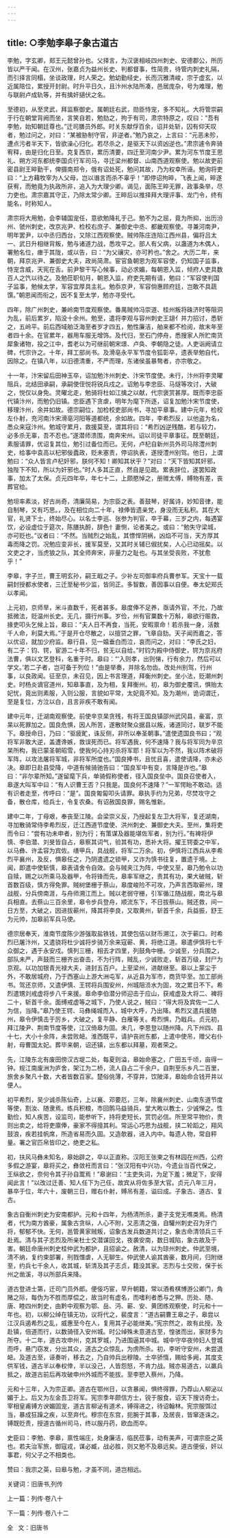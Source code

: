 ```yaml
---
---
---
```

title: ○李勉李皋子象古道古
---

李勉，字玄卿，郑王元懿曾孙也。父择言，为汉褒相岐四州刺史、安德郡公，所历皆以严干闻。在汉州，张嘉贞为益州长史、判都督事，性简贵，待管内刺史礼隔，而引择言同榻，坐谈政理，时人荣之。勉幼勤经史，长而沉雅清峻，宗于虚玄，以近属陪位，累授开封尉。时升平日久，且汴州水陆所凑，邑居庞杂，号为难理，勉与联尉卢成轨等，并有擒奸擿伏之名。

至德初，从至灵武，拜监察御史。属朝廷右武，勋臣恃宠，多不知礼。大将管崇嗣于行在朝堂背阙而坐，言笑自若，勉劾之，拘于有司，肃宗特原之，叹曰：“吾有李勉，始知朝廷尊也。”迁司膳员外郎。时关东献俘百余，诏并处斩，囚有仰天叹者，勉过问之，对曰：“某被胁制守官，非逆者。”勉乃哀之，上言曰：“元恶未殄，遭点污者半天下，皆欲澡心归化。若尽杀之，是驱天下以资凶逆也。”肃宗遽令奔骑宥释，由是归化日至。克复西京，累历清要，四迁至河南少尹。累为河东节度王思礼、朔方河东都统李国贞行军司马，寻迁梁州都督、山南西道观察使。勉以故吏前密县尉王晬勤干，俾摄南郑令，俄有诏处死，勉问其故，乃为权幸所诬。勉询将吏曰：“上方藉牧宰为人父母，岂以谮言而杀不辜乎！”即停诏拘晬，飞表上闻，晬遂获宥，而勉竟为执政所非，追入为大理少卿。谒见，面陈王晬无罪，政事条举，尽力吏也。肃宗嘉其守正，乃除太常少卿。王晬后以推择拜大理评事、龙门令，终有能名，时称知人。

肃宗将大用勉，会李辅国宠任，意欲勉降礼于己。勉不为之屈，竟为所抑，出历汾州、虢州刺史，改京兆尹、检校右庶子、兼御史中丞、都畿观察使。寻兼河南尹，明年罢尹，以中丞归西台，又除江西观察使。贼帅陈庄连陷江西州县，偏将吕太一、武日升相继背叛，勉与诸道力战，悉攻平之。部人有父病，以蛊道为木偶人，署勉名位，瘗于其陇，或以告，曰：“为父禳灾，亦可矜也。”舍之。大历二年，来朝，拜京兆尹、兼御史大夫，政尚简肃。宦官鱼朝恩为观军容使，仍知国子监事，恃宠含威，天宪在舌。前尹黎干写心候事，动必求媚，每朝恩入监，倾府人吏具数百人之饩以待之。及勉莅职旬月，朝恩入监，府吏先期有请，勉曰：“军容使判国子监事，勉候太学，军容宜厚具主礼。勉忝京尹，军容倘惠顾府廷，岂敢不具蔬馔。”朝恩闻而衔之，因不复至太学，勉亦寻受代。

四年，除广州刺史，兼岭南节度观察使。番禺贼帅冯崇道、桂州叛将硃济时等阻洞为乱，前后累岁，陷没十余州。勉至，遣将李观与容州刺史王翃亻并力招讨，悉斩之，五岭平。前后西域舶泛海至者岁才四五，勉性廉洁，舶来都不检阅，故末年至者四十余。在官累年，器用车服无增饰。及代归，至石门停舟，悉搜家人所贮南货犀象诸物，投之江中，耆老以为可继前朝宋璟、卢奂、李朝隐之徒。人吏诣阙请立碑，代宗许之。十年，拜工部尚书。及滑亳永平军节度令狐彰卒，遗表举勉自代，因除之。在镇八年，以旧德清重，不严而理，东诸侯虽暴骜者，亦宗敬之。

十一年，汴宋留后田神玉卒，诏加勉汴州刺史、汴宋节度使。未行，汴州将李灵曜阻兵，北结田承嗣，承嗣使侄悦将锐兵戍之。诏勉与李忠臣、马燧等攻讨，大破之，悦仅以身免。灵曜北走，勉骑将杜如江擒之以献，代宗褒赏甚厚。既而李忠臣代镇汴州，而勉仍旧镇。忠臣遇下贪虐，明年为麾下所逐，诏复加勉汴宋节度使，移理汴州，余并如故。德宗嗣位，加检校吏部尚书，寻加平章事。建中元年，检校左仆射，充河南汴宋滑亳河阳等道都统，余如故。四年，李希烈反，以他盗为名，悉众来寇汴州。勉城守累月，救援莫至，谓其将曰：“希烈凶逆残酷，若与较力，必多杀无辜，吾不忍也。”遂潜师溃围，南奔宋州。诏以司徒平章事征。既至朝廷，素服请罪，优诏复其位，勉引过备位而已。无何，卢杞自新州员外司马除澧州刺史，给事中袁高以杞邪佞蠹政，贬未塞责，停诏执表，遂授澧州别驾。他日，上谓勉曰：“众人皆言卢杞奸邪，朕何不知！卿知其状乎？”对曰：“天下皆知其奸邪，独陛下不知，所以为奸邪也。”时人多其正直，然自是见疏。累表辞位，遂罢知政事，加太了太保。贞元四年卒，年七十二，上颇愍悼之，册赠太傅，赙物有差，丧葬官给。

勉坦率素淡，好古尚奇，清廉简易，为宗臣之表。善鼓琴，好属诗，妙知音律，能自制琴，又有巧思。，及在相位向二十年，禄俸皆遗亲党，身没而无私积。其在大官，礼贤下士，终始尽心。以名士李巡、张参为判官，卒于幕，三岁之内，每遇宴饮，必设虚位于筵次，陈膳执酹，辞色忄妻恻，论者美之。或曰：“勉失守梁城，亦可贬也。”议者曰：“不然。当贼烈之始乱，其慓悍阴祸，凶焰不可当，天方厚其毒而降之罚。况勉应变非长，援军莫至，又其时关辅已俶扰矣，人心已动摇矣。以文吏之才，当虎狼之队，其全师奔宋，非量力之耻也。与其坐受丧败，不犹愈乎！”

李皋，字子兰，曹王明玄孙，嗣王戢之子。少补左司御率府兵曹参军。天宝十一载嗣封授都水使者，三迁至秘书少监，皆同正。多智数，善因事以自便。奉太妃郑氏以孝闻。

上元初，京师旱，米斗直数千，死者甚多。皋度俸不足养，亟请外官，不允，乃故抵微法，贬温州长史。无几，摄行州事。岁俭，州有官粟数十万斛，皋欲行赈救，掾吏叩头乞候上旨，皋曰：“夫人日不再食，当死，安暇禀命！若杀我一身，活数千人命，利莫大焉。”于是开仓尽散之，以擅贷之罪，飞章自劾。天子闻而嘉之，答以优诏，就加少府监。皋行县，见一媪垂白而泣，哀而问之，对曰：“李氏之妇，有二子：钧、锷，宦游二十年不归，贫无以自给。”时钧为殿中侍御史，锷为京兆府法曹，俱以文艺登科，名重于时。皋曰：“‘入则孝，出则悌，行有余力，然后可以学文。’若二子者，岂可备于列位！”由是举奏，并除名勿齿。改处州别驾，行州事，以良政闻。征至京，未召见，因上书言理道，拜衡州刺史。坐小法，贬潮州刺史。时杨炎谪官道州，知皋事直，及为相，复拜衡州。初，皋为御史覆讯，惧贻太妃忧，竟出则素服，入则公服，言貌如平常，太妃竟不知。及为潮州，诡词谓迁，至是复位，方泣以白，且言非疾不敢有闻。

建中元年，迁湖南观察使。前使辛京杲贪残，有将王国良镇邵州武冈县，豪富，京杲以死罪加之。国良危惧，因人所苦，遂散财聚众据县以叛，诸道同讨，联岁不能下。皋授命日，乃曰：“驱疲甿，诛反侧，非所以奉圣朝事。”遣使遗国良书曰；“观将军非敢大逆，盖遭谗嫉，救误死而已。将军遇我，何不速降？我与将军同为辛京杲所构，我已蒙圣朝昭雪，使我何心持刃杀将军耶！将军以为不然，我以阵术破将军阵，以攻法屠将军城，非将军所度也。”国良捧书，且忧且喜，遣使请降，亦未必决。皋即日赴县受降，中道有候骑驰告曰：“国良军中有变，言降是诈也。”皋曰：“非尔辈所知。”遂留麾下兵，单骑假称使者，径入国良垒中。国良召使者入，皋遂大叫军中曰：“有人识曹王否？只我是。国良何不速降？”一军愕眙不敢动。适有识者走至，传呼曰：“是”。国良匍匐叩头请罪。皋执手约为兄弟，尽焚攻守之备，散仓库，给兵士，令复农桑。有诏赦国良罪，赐名惟新。

建中二年，丁母艰，奉丧至江陵。会梁崇义反，乃授起复左卫大将军，复还湖南，寻加散骑常侍李希烈反，迁江西道节度使、洪州刺史、兼御史大夫。至州，集将吏而令曰：“尝有功未申者，别为行；有策谋及器能堪佐军者，别为行。”有裨将伊慎、李伯潜、刘旻皆自占，皋察其词气，验其有功，悉补大将。擢王锷委之中军，以马彝、许孟容为宾佐。缮甲兵，具战舰，将军二万余。初，伊慎将江西兵从李希烈平襄州，及反，惧皋任之，乃阴遣遗之锁甲，又诈为慎书往复，置遗于境。上闻，即遣中使斩慎，皋表请舍令自效。会与贼夹江为阵，中使又至，皋乃勉令以功自赎，赐之以所乘马及器甲，令将锋而先，皋率军继之，责其有功，果大破贼，斩首数百级，慎方得免罪。贼树堡栅于蔡山，皋度峻险不可攻，乃声言西取蕲州，理战舰，分兵傍南涯，与舟师溯江而上。贼以老弱守栅，引军循江随战舰，南北与皋兵相直。去蔡山三百余里，皋令步兵登舟，顺流东下，不日拔蔡山。贼还救，间一日方至，大破之，因进拔蕲州，降其将李良，又取黄州，斩首千余，兵益振，舒王为元帅，加皋前军兵马使。

德宗居奉天，淮南节度陈少游强取盐铁钱，其使包佶以财币溯江，次于蕲口。时希烈已屠汴州，又遣骁将杜少诚将步骑万余来寇蕲、黄，将绝江道。皋遣伊慎将七千众御之，遇于永安戍。慎列三栅，相去才四里，列鼓角中栅。少诚至，分兵围之，部队未严，声鼓而三栅齐出奋击，不为行阵，贼乱，少诚败走，斩首万级，封尸为京观。以功加银青光禄大夫，进封五百户。上至梁州，进献继至。皋以上蒙尘于外，不敢居城府，乃于西塞山上游大洲屯军，从近县为军市，商货毕至。加工部尚书。驾还京师，又遣伊慎、王锷将兵围安州，州城阻涢水为固，攻之累日不下。希烈遣甥刘戒虚将步八千来援。皋命李伯潜分师迎击于应山，获戒虚及大将二、裨将二十，斩首千余。面缚戒虚等之城下，乃使人说之，贼曰：“得大将及宾佐一二人为信，当降。”皋乃使王锷、马彝绳城而入，城中大呼，乃出降。希烈又遣兵援随州，皋令伊慎击于厉乡，大破之，复平静、白雁等关。希烈惧，乃戢兵。贞元初，拜江陵尹、荆南节度等使，江汉倚皋为固。未几，李思登以随州降。凡下州四、县十七，大小十余阵，未尝败衄。淮西既平，请护丧祔东都，上遣中使吊，赠父右仆射，母曹国太妃。葬毕来朝，诏还镇，出东都以拜墓，观者荣之。

先，江陵东北有废田傍汉古堤二处，每夏则溢，皋始命塞之，广田五千顷，亩得一钟。规江南废洲为庐舍，架江为二桥，流人自占二千余户。自荆至乐乡凡二百里，旅舍乡聚凡十数，大者皆数百家。楚俗佻薄，不穿井，饮陂泽，皋始命合钱开井以便人。

初平希烈，吴少诚杀陈仙奇，上以襄、邓要厄，三年，除襄州刺史、山南东道节度等使，割汝、随隶焉。练兵积粮，市回鹘马益骑兵，堂大畋以教士，少诚惮之。性勤俭，知人疾苦，设监司，能参听下，持将吏短长，赏罚必信。所至常平物价，贵则出卖之，给将吏廪俸，豪家不得擅其利。常运心巧思为战舰，挟二轮蹈之，翔风鼓浪，疾若挂帆席，所造省易而久固。又造欹器，进入内中。每遗人物，常自秤量。署之官匹帛皆印之，绝吏之私。

初，扶风马彝未知名，皋始辟之，卒以正直称。汉阳王张柬之有林园在州西，公府多假之游宴，皋将买之，彝敛衽而言曰：“张汉阳有中兴功，今遗业当百代保之，王纵欲之，奈何令其子孙自鬻焉！”皋谢曰：“主吏失词，为足下羞；微足下，安得闻此言！”以改过迁善、知人任下为己任，故宾从将佐多至大官。贞元八年三月，暴卒于位，年六十，废朝三日，赠右仆射，赙吊有差，谥曰成。子象古、道古、复古。

象古自衡州刺史为安南都护。元和十四年，为杨清所杀，妻子支党无噍类焉。杨清者，代为南方酋豪，属象古贪纵，人心不附，又恶清之强，自驩州刺史召为牙门将，郁郁不快。无何，邕管黄家贼叛，诏象古发兵数道共讨之，象古命清领兵三千赴焉。清与其子志烈及所亲杜士交潜谋回戈，夜袭安南，数日城陷，象古故及于害。朝廷命唐州刺史桂仲武为都护，且招谕之。赦清，以为琼州刺史。仲武至境，清不纳，复约束部署，刑戮憯虐，人无聊生。仲武使人谕其酋豪，数月间，归附继至，约兵七千余人，收其城，斩清及其子志贞，籍没其家。志烈与士交败，保于长州之凿溪，寻以所部兵来降。

道古登进士第，迁司门员外郎。便佞巧宦，早升朝籍，常以酒肴棋博游公卿门，角赌之际，每伪为不胜而厚偿之，故当时有虚名，而嗜利者悉与之狎。历处、随、唐、睦四州刺史，由黔中观察为鄂、岳、沔、蕲、安、黄团练观察使，时元和十一年也。初，以柳公绰在镇无功，议将代之，裴度言：“道古嗣曹王皋之子，皋尝以江汉兵遏希烈之乱，威惠至今在人，复用其子必能继美。”宪宗然之，故有此授。及赴镇，倍道而行，以数骑径入安州城。时公绰殊未意道古至，惶骇而出，家财多为所夺。十二年，道古攻申州，克其罗城，乃进围逼其中城。城中守卒夜帅妇人登城而呼，悬门窃发，分出其众，道古之众惊乱，为虏所杀。初，李听守安州，未尝退衄。及道古至，诬奏听，移去之，乃自帅兵出穆陵。士卒骄惰，赐给多阙，其度支供军钱，道古半以奉权倖，半以没己，人皆怨怒，不肯力战。贼亦易道古，以羸兵抵之，故道古前后再攻破申州外城而不能拔。至李愬入蔡州，乃降。

元和十三年，入为宗正卿。道古在鄂州日，以贪暴闻，惧终得罪，乃荐山人柳泌以媚于上。后又为左金吾卫将军。宪宗季年颇信方士，锐于服食，诏天下搜访奇士。宰相皇甫镈方谀媚固宠，道古言柳泌有道术，镈得进之，待诏翰林。宪宗服饵过当，暴成狂躁之疾，以至弃代。穆宗在东宫，扼腕于其事，及居丧，皆窜逐诛之。镈既贬责，授道古循州司马，终以服丹药，欧血而卒。

史臣曰：李勉、李皋，禀性端庄，处身廉洁，临民莅事，动有美声，可谓宗臣之英也。若夫治军旅，御寇戎，谋必臧，战必胜，则又勉不及皋远矣。道古便佞，奸以事君，何父子之不相类也。

赞曰：我宗之英，曰皋与勉，才虽不同，道岂相远。

关键词：旧唐书,列传

上一篇：列传·卷八十

下一篇：列传·卷八十二

全   文：旧唐书

